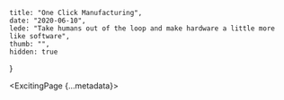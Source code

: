     title: "One Click Manufacturing",
    date: "2020-06-10",
    lede: "Take humans out of the loop and make hardware a little more like software",
    thumb: "",
    hidden: true
}



<ExcitingPage {...metadata}>
</ExcitingPage>

